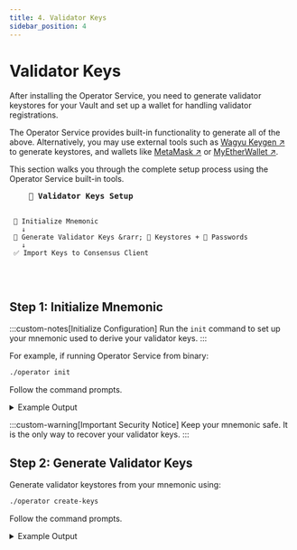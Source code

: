 ```yaml
---
title: 4. Validator Keys
sidebar_position: 4
---
```



# Validator Keys

After installing the Operator Service, you need to generate validator keystores for your Vault and set up a wallet for handling validator registrations.

The Operator Service provides built-in functionality to generate all of the above.
Alternatively, you may use external tools such as [Wagyu Keygen ↗](https://github.com/stake-house/wagyu-key-gen) to generate keystores, and wallets like [MetaMask ↗](https://metamask.io/) or [MyEtherWallet ↗](https://help.myetherwallet.com/en/articles/6512619-using-mew-offline).

This section walks you through the complete setup process using the Operator Service built-in tools.

<div style={{textAlign: 'center', margin: '2rem 0'}}>
  <pre style={{
    display: 'inline-block',
    textAlign: 'left',
    background: '#FFFFFF4D',
    color: '#018970',
    padding: '2rem',
    borderRadius: '12px',
    fontSize: '14px',
    fontFamily: 'Monaco, monospace',
    boxShadow: '0 10px 30px rgba(1,137,112,0.2)',
    lineHeight: '1.8'
  }}>
    <strong style={{fontSize: '16px', borderBottom: '2px solid #018970', paddingBottom: '0.5rem', display: 'inline-block', marginBottom: '1rem'}}>🔑 Validator Keys Setup</strong>

     📝 Initialize Mnemonic
       ↓
     🔐 Generate Validator Keys &rarr; 📁 Keystores + 🔑 Passwords
       ↓
     ✅ Import Keys to Consensus Client
  </pre>
</div>

## Step 1: Initialize Mnemonic

:::custom-notes[Initialize Configuration]
  Run the `init` command to set up your mnemonic used to derive your validator keys.
:::

For example, if running Operator Service from binary:

```bash
./operator init
```

Follow the command prompts.

<details className="custom-details">
<summary>Example Output</summary>

```
Enter the network name (mainnet, hoodi, gnosis, chiado) [mainnet]:
Enter your vault address: 0x3320a...68
Choose your mnemonic language (chinese_simplified, chinese_traditional, czech, english, italian, korean, portuguese, spanish) [english]:
This is your seed phrase. Write it down and store it safely, it is the ONLY way to recover your validator keys.

pumpkin anxiety private salon inquiry ....


Press any key when you have written down your mnemonic.

Please type your mnemonic (separated by spaces) to confirm you have written it down

: pumpkin anxiety private salon inquiry ....

done.
Successfully initialized configuration for vault 0x3320a...68
```

</details>

:::custom-warning[Important Security Notice]
  Keep your mnemonic safe. It is the only way to recover your validator keys.
:::

## Step 2: Generate Validator Keys

Generate validator keystores from your mnemonic using:

```bash
./operator create-keys
```

Follow the command prompts.

<details className="custom-details">
<summary>Example Output</summary>
```
Enter the vault address: 0x3320a...68
Enter the number of the validator keys to generate: 10
Enter the mnemonic for generating the validator keys: pumpkin anxiety private salon inquiry ....
Creating validator keys:    [####################################]  10/10
Generating deposit data JSON    [####################################]  10/10
Exporting validator keystores    [####################################]  10/10

Done. Generated 10 keys for 0x3320a...68 vault.
Keystores saved to /home/user/.stakewise/0x3320a...68/keystores file
Deposit data saved to /home/user/.stakewise/0x3320a...68/keystores/deposit_data.json file
```
</details>

:::custom-notes[Keystore Locations]
  - Keystores are saved to `~/.stakewise/[network]/keystores`
  - **Default**: A single `password.txt` file contains the password for all generated keystores
  - **Per-keystore option**: Use the `--per-keystore` flag to generate individual password files for each keystore (e.g., `keystore-001.txt`, `keystore-002.txt`, etc.)
:::

:::custom-warning[Important]
  Protect your password files as carefully as your keystores — anyone with access to them can decrypt your keys. This applies to both the single `password.txt` file and individual per-keystore password files.
:::

You can always add more validator keys to your Vault. For that, you need to generate new validator keys.

## Step 3: Import Validator Keys

Upload your keystores into your validator client:

1. Locate your keystores in `~/.stakewise/[network]/keystores`
2. Follow your consensus client's guide for importing keys
3. Use the password from `password.txt` file
4. Start the validator client with attached validator keys.

:::custom-warning[Fee Recipient Configuration Required]
You must use the Block Reward Recipient address from the Details section on the Vault page as the suggested-fee-recipient in your validator client. An incorrect value will result in penalties for your vault in the Smoothing Pool and will trigger a warning on the vault page, alerting users to an invalid validator setup.
:::

## Alternative Key Management

Validator keystores don't need to be stored locally. You can instead use:

- **[Remote Signer ↗](./alternative-key-creation/remote-signer)** - Sign deposit/exit messages via a remote signer
- **[HashiCorp Vault ↗](./alternative-key-creation/hashicorp-vault)** - Load keys from a remote Vault instance
- **[API Mode ↗](./alternative-key-creation/api-mode)** - Run Operator as API service with external key management

## Next Steps

With your validator keys generated and imported, continue to [Validators Manager ↗](validators-manager) to create your operator wallet and configure the necessary Vault permissions for validator management.

:::custom-info[For consensus client documentation, see:]
[Lighthouse ↗](https://lighthouse-book.sigmaprime.io/intro.html) • [Prysm ↗](https://docs.prylabs.network/) • [Teku ↗](https://docs.teku.consensys.io/) • [Nimbus ↗](https://nimbus.guide/) • [Lodestar ↗](https://chainsafe.github.io/lodestar/)
:::
